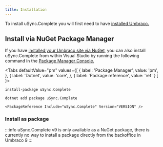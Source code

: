 ```yaml
---
title: Installation
---
```


To install uSync.Complete you will first need to have [installed Umbraco.](https://docs.umbraco.com/umbraco-cms/fundamentals/setup/install)


## Install via NuGet Package Manager 
If you have [installed your Umbraco site via NuGet](https://our.umbraco.com/documentation/Fundamentals/Setup/Install/install-umbraco-with-nuget), you can also install uSync.Complete from within Visual Studio by running the following command in the [Package Manager Console.](https://docs.microsoft.com/en-us/nuget/consume-packages/install-use-packages-powershell)



<Tabs
  defaultValue="pm"
  values={[
    { label: 'Package Manager', value: 'pm', },
    { label: 'Dotnet', value: 'core', },
    { label: 'Package reference', value: 'ref' }
  ]
}>
<TabItem value="pm">

```cli
install-package uSync.Complete 
```

</TabItem>
<TabItem value="core">

```cli
dotnet add package uSync.Complete
```

</TabItem>
<TabItem value="ref">

```cli
<PackageReference Include="uSync.Complete" Version="VERSION" />
```

</TabItem>
</Tabs>

### Install as package
:::info
uSync.Complete v9 is only available as a NuGet  package, there is currently no way to install a package directly from the backoffice in Umbraco 9 
:::
